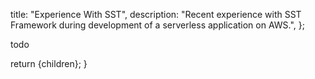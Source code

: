   title: "Experience With SST",
  description:
    "Recent experience with SST Framework during development of a serverless application on AWS.",
};

todo

  return <ContentLayout metadata={metadata}>{children}</ContentLayout>;
}
